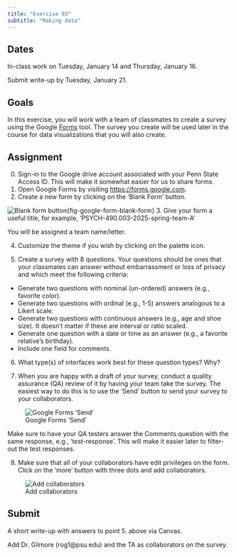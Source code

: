 ```yaml
---
title: "Exercise 03"
subtitle: "Making data"
---
```


## Dates {-}

In-class work on Tuesday, January 14 and Thursday, January 16.

Submit write-up by Tuesday, January 21.

## Goals {-}

In this exercise, you will work with a team of classmates to create a survey using the Google [Forms](https://forms.google.com) tool.
The survey you create will be used later in the course for data visualizations that you will also create.

## Assignment {-}

0. Sign-in to the Google drive account associated with your Penn State Access ID. This will make it somewhat easier for us to share forms.
1. Open Google Forms by visiting <https://forms.google.com>.
2. Create a new form by clicking on the 'Blank Form' button.

![Blank form button](../include/img/google-forms-blank-form.png){fig-google-form-blank-form}
3. Give your form a useful title, for example, 'PSYCH-490.003-2025-spring-team-A'

::: {.callout-important}
You will be assigned a team name/letter.
:::

4. Customize the theme if you wish by clicking on the palette icon.

5. Create a survey with 8 questions. Your questions should be ones that your classmates can answer without embarrassment or loss of privacy and which meet the following criteria:

- Generate two questions with nominal (un-ordered) answers (e.g., favorite color).
- Generate two questions with ordinal (e.g., 1-5) answers analogous to a Likert scale.
- Generate two questions with continuous answers (e.g., age and shoe size). It doesn't matter if these are interval or ratio scaled.
- Generate one question with a date or time as an answer (e.g., a favorite relative's birthday).
- Include one field for comments.

6. What type(s) of interfaces work best for these question types? Why?

7. When you are happy with a draft of your survey, conduct a quality assurance (QA) review of it by having your team take the survey. The easiest way to do this is to use the 'Send' button to send your survey to your collaborators.

![Google Forms 'Send'](../include/img/google-forms-send-button.png)

Make sure to have your QA testers answer the Comments question with the same response, e.g., 'test-response'. This will make it easier later to filter-out the test responses.

8. Make sure that all of your collaborators have edit privileges on the form. Click on the 'more' button with three dots and add collaborators.

![Add collaborators](../include/img/google-forms-add-collaborators.png)

## Submit {-}

A short write-up with answers to point 5. above via Canvas.

Add Dr. Gilmore (rog1@psu.edu) and the TA as collaborators on the survey.
